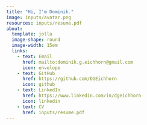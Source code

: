 ```yaml
---
title: "Hi, I'm Dominik."
image: inputs/avatar.png
resources: inputs/resume.pdf
about:
  template: jolla
  image-shape: round
  image-width: 15em
  links: 
    - text: Email
      href: mailto:dominik.g.eichhorn@gmail.com
      icon: envelope
    - text: GitHub
      href: https://github.com/DGEichhorn
      icon: github
    - text: LinkedIn
      href: https://www.linkedin.com/in/dgeichhorn
      icon: linkedin
    - text: CV
      href: inputs/resume.pdf
---
```


<!--This is a Quarto website.

To learn more about Quarto websites visit <https://quarto.org/docs/websites>.

```r
1 + 1
```
-->